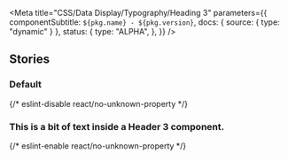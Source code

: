 
<Meta
  title="CSS/Data Display/Typography/Heading 3"
  parameters={{
    componentSubtitle: `${pkg.name} - ${pkg.version}`,
    docs: { source: { type: "dynamic" } },
    status: {
      type: "ALPHA",
    },
  }}
/>

<DesignTokenDocBlock categoryName="Heading3" viewType="table" />

## Stories

### Default

<Canvas>
  {/* eslint-disable react/no-unknown-property */}
  <Story name="Default">
    <h3 class="utrecht-heading-3">This is a bit of text inside a Header 3 component.</h3>
  </Story>
  {/* eslint-enable react/no-unknown-property */}
</Canvas>
